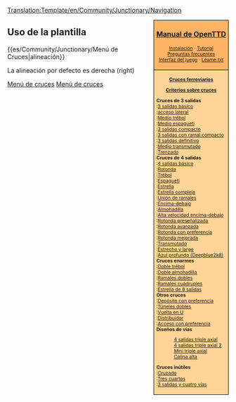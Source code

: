 <noinclude>[[Translation:Template/en/Community/Junctionary/Navigation]]</noinclude><noinclude></noinclude>
<div style="float:right; padding-left:12px; background:#ffffff;">
<div style="border:1px solid #000000; background:#ffb466; padding:5px; -moz-border-radius-topleft:5px; -moz-border-radius-topright:5px; font-size: 12pt;">
<center><strong><font size="3">[[es/Manual/Main Page|Manual de OpenTTD]]</font></strong></center>
<div style="font-size: 8pt; text-align: center;">
[[es/Manual/Instalación|Instalación]] &middot; 
[[es/Manual/Tutorial/Tutorial|Tutorial]]<br />
[[es/Archive/Community/Preguntas frecuentes|Preguntas frecuentes]]<br /> 
[[es/Manual/Interfaz del juego|Interfaz del juego]] &middot; 
[[es/Léame.txt|Léame.txt]]
</div>
</div>
<div style="border:1px solid black; border-top-width: 0px; background:#ffd496; padding:5px; -moz-border-radius-bottomleft:5px; -moz-border-radius-bottomright:8px; font-size: 8pt;">

<center>'''[[es/Community/Junctionary/Main Page|Cruces ferroviarios]]'''</center>
<center>'''[[es/Community/Junctionary/Criterios sobre cruces|Criterios sobre cruces]]'''</center>

'''Cruces de 3 salidas'''<br>
:[[es/Community/Junctionary/Cruce de 3 salidas básico|3 salidas básico]]<br>
:[[es/Community/Junctionary/Cruce con acceso lateral|acceso lateral]]<br>
:[[es/Community/Junctionary/Cruce de medio trébol|Medio trébol]]<br>
:[[es/Community/Junctionary/Cruce de medio espagueti|Medio espagueti]]<br>
:[[es/Community/Junctionary/Cruce de 3 salidas compacto|3 salidas compacto]]<br>
:[[es/Community/Junctionary/Cruce de 3 salidas con ramal compacto|3 salidas con ramal compacto]]<br>
:[[es/Community/Junctionary/Cruce de 3 salidas definitivo|3 salidas definitivo]]<br>
:[[es/Community/Junctionary/Cruce medio transmutado|Medio transmutado]]<br>
:[[es/Community/Junctionary/Cruce trenzado|Trenzado]]<br>

'''Cruces de 4 salidas'''<br>
:[[es/Community/Junctionary/Cruce de 4 salidas básico|4 salidas básico]]<br>
:[[es/Community/Junctionary/Rotonda|Rotonda]]<br>
:[[es/Community/Junctionary/Cruce de trébol|Trébol]]<br>
:[[es/Community/Junctionary/Cruce de espagueti|Espagueti]]<br>
:[[es/Community/Junctionary/Cruce de estrella|Estrella]]<br>
:[[es/Community/Junctionary/Cruce de estrella complejo|Estrella compleja]]<br>
:[[es/Community/Junctionary/Cruce unión de ramales|Unión de ramales]]<br>
:[[es/Community/Junctionary/Cruce encima-debajo|Encima-debajo]]<br>
:[[es/Community/Junctionary/Cruce en almohadilla|Almohadilla]]<br>
:[[es/Community/Junctionary/Cruce de 4 salidas de alta velocidad encima-debajo|Alta velocidad encima-debajo]]<br>
:[[es/Community/Junctionary/Rotonda con señales previas|Rotonda preseñalizada]]<br>
:[[es/Community/Junctionary/Rotonda avanzada|Rotonda avanzada]]<br>
:[[es/Community/Junctionary/Rotonda con preferencia|Rotonda con preferencia]]<br>
:[[es/Community/Junctionary/Rotonda mejorada|Rotonda mejorada]]<br>
:[[es/Community/Junctionary/Cruce transmutado|Transmutado]]<br>
:[[es/Community/Junctionary/Cruce estrecho y largo|Estrecho y largo]]<br>
:[[es/Community/Junctionary/Cruce de 4 salidas de Deepblue2k8|Azul profundo (Deepblue2k8)]]<br>

'''Cruces enormes'''<br>
:[[es/Community/Junctionary/Cruce de doble trébol|Doble trébol]]<br>
:[[es/Community/Junctionary/Cruce de doble almohadilla|Doble almohadilla]]<br>
:[[es/Community/Junctionary/Cruce con ramales dobles|Ramales dobles]]<br>
:[[es/Community/Junctionary/Cruce con ramales cuádruples|Ramales cuádruples]]<br>
:[[es/Community/Junctionary/Cruce de estrella de 8 salidas|Estrella de 8 salidas]]<br>

'''Otros cruces'''<br>
:[[es/Depósitos con preferencia|Depósito con preferencia]]<br>
:[[es/Community/Junctionary/Túneles dobles|Túneles dobles]]<br>
:[[es/Community/Junctionary/Cambio de sentido en U|Vuelta en U]]<br>
:[[es/Community/Junctionary/Distribuidor con esperas|Distribuidor]]<br>
:[[es/Community/Junctionary/Acceso a vía con preferencia|Acceso con preferencia]]<br>

'''Diseños de vías'''
:[[es/Community/Junctionary/Cruce de 4 salidas triple axial|4 salidas triple axial]]<br>
:[[es/Community/Junctionary/Cruce de 4 salidas triple axial 2|4 salidas triple axial 2]]<br>
:[[es/Cruce mini triple axial|Mini triple axial]]<br>
:[[es/Cruce en colina alta|Colina alta]]<br>

'''Cruces inútiles'''<br>
:[[es/Cruce cruzado|Cruzado]]<br>
:[[es/Cruce en tres cuartos|Tres cuartos]]<br>
:[[es/Cruce de 3 salidas para 4 vías definitivo|3 salidas y cuatro vías]]<br>

</div>
</div>
<noinclude>


==Uso de la plantilla==
<nowiki>{{es/Community/Junctionary/Menú de Cruces|alineación}}</nowiki>

La alineación por defecto es derecha (right)
[[Category:es/Plantillas|Menú de cruces]][[Category:es/Navegación|Menú de cruces]]
</noinclude>